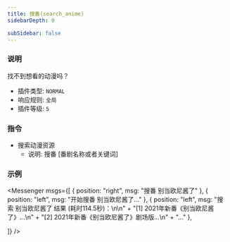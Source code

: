 ```yaml
---
title: 搜番(search_anime)
sidebarDepth: 0

subSidebar: false
---
```



### 说明

找不到想看的动漫吗？

- 插件类型: `NORMAL`
- 响应规则: `全局`
- 插件等级: `5`

### 指令

- 搜索动漫资源
  - 说明:  搜番 [番剧名称或者关键词]

### 示例

<Messenger
  msgs={[
    { position: "right", msg: "搜番 别当欧尼酱了" },
    {
      position: "left",
      msg: "开始搜番 别当欧尼酱了..."
    },
    { 
      position: "left",
      msg: "搜索 别当欧尼酱了 结果 (耗时114.5秒)：\n\n" +
        "[1] 2021年新番《别当欧尼酱了》...\n" +
        "[2] 2021年新番《别当欧尼酱了》剧场版...\n" +
        "..."
    },

  ]}
/>
